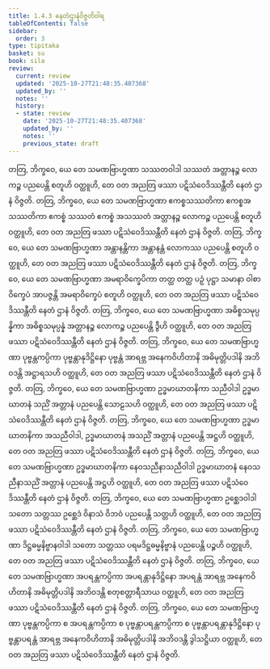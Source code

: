 ```yaml
---
title: 1.4.3 နေတံဌာနံဝိဇ္ဇတိဝါရ
tableOfContents: false
sidebar:
  order: 3
type: tipitaka
basket: su
book: sila
review:
  current: review
  updated: '2025-10-27T21:48:35.407368'
  updated_by: ''
  notes: ''
  history:
  - state: review
    date: '2025-10-27T21:48:35.407368'
    updated_by: ''
    notes: ''
    previous_state: draft
---
```



<ReviewStatus review={frontmatter.review} showDetails={true} />

<HypothesisAnnotation frontmatter={frontmatter} />

<DynamicBreadcrumb />

<Division number="131" book="sila" e="ch" v="6" p="39">

<Paragraph number="204" book="sila">
တတြ, ဘိက္ခဝေ, ယေ တေ သမဏဗြာဟ္မဏာ သဿတဝါဒါ သဿတံ အတ္တာနဉ္စ လောကဉ္စ ပညပေန္တိ စတူဟိ ဝတ္ထူဟိ, တေ ဝတ အညတြ ဖဿာ ပဋိသံဝေဒိဿန္တီတိ နေတံ ဌာနံ ဝိဇ္ဇတိ.
</Paragraph>

</Division>
<Division number="132" book="sila" e="ch" v="6" p="39">

<Paragraph number="205" book="sila">
တတြ, ဘိက္ခဝေ, ယေ တေ သမဏဗြာဟ္မဏာ ဧကစ္စသဿတိကာ ဧကစ္စအသဿတိကာ ဧကစ္စံ သဿတံ ဧကစ္စံ အသဿတံ အတ္တာနဉ္စ လောကဉ္စ ပညပေန္တိ စတူဟိ ဝတ္ထူဟိ, တေ ဝတ အညတြ ဖဿာ ပဋိသံဝေဒိဿန္တီတိ နေတံ ဌာနံ ဝိဇ္ဇတိ.
</Paragraph>

</Division>
<Division number="133" book="sila" e="ch" v="6" p="40">

<Paragraph number="206" book="sila">
တတြ, ဘိက္ခဝေ, ယေ တေ သမဏဗြာဟ္မဏာ အန္တာနန္တိကာ အန္တာနန္တံ လောကဿ ပညပေန္တိ စတူဟိ ဝတ္ထူဟိ, တေ ဝတ အညတြ ဖဿာ ပဋိသံဝေဒိဿန္တီတိ နေတံ ဌာနံ ဝိဇ္ဇတိ.
</Paragraph>

</Division>
<Division number="134" book="sila" e="ch" v="6" p="40">

<Paragraph number="207" book="sila">
တတြ, ဘိက္ခဝေ, ယေ တေ သမဏဗြာဟ္မဏာ အမရာဝိက္ခေပိကာ တတ္ထ တတ္ထ ပဉှံ ပုဋ္ဌာ သမာနာ ဝါစာဝိက္ခေပံ အာပဇ္ဇန္တိ အမရာဝိက္ခေပံ စတူဟိ ဝတ္ထူဟိ, တေ ဝတ အညတြ ဖဿာ ပဋိသံဝေဒိဿန္တီတိ နေတံ ဌာနံ ဝိဇ္ဇတိ.
</Paragraph>

</Division>
<Division number="135" book="sila" e="ch" v="6" p="40">

<Paragraph number="208" book="sila">
တတြ, ဘိက္ခဝေ, ယေ တေ သမဏဗြာဟ္မဏာ အဓိစ္စသမုပ္ပန္နိကာ အဓိစ္စသမုပ္ပန္နံ အတ္တာနဉ္စ လောကဉ္စ ပညပေန္တိ ဒွီဟိ ဝတ္ထူဟိ, တေ ဝတ အညတြ ဖဿာ ပဋိသံဝေဒိဿန္တီတိ နေတံ ဌာနံ ဝိဇ္ဇတိ.
</Paragraph>

</Division>
<Division number="136" book="sila" e="ch" v="6" p="40">

<Paragraph number="209" book="sila">
တတြ, ဘိက္ခဝေ, ယေ တေ သမဏဗြာဟ္မဏာ ပုဗ္ဗန္တကပ္ပိကာ ပုဗ္ဗန္တာနုဒိဋ္ဌိနော ပုဗ္ဗန္တံ အာရဗ္ဘ အနေကဝိဟိတာနိ အဓိမုတ္တိပဒါနိ အဘိဝဒန္တိ အဋ္ဌာရသဟိ ဝတ္ထူဟိ, တေ ဝတ အညတြ ဖဿာ ပဋိသံဝေဒိဿန္တီတိ နေတံ ဌာနံ ဝိဇ္ဇတိ.
</Paragraph>

</Division>
<Division number="137" book="sila" e="ch" v="6" p="40">

<Paragraph number="210" book="sila">
တတြ, ဘိက္ခဝေ, ယေ တေ သမဏဗြာဟ္မဏာ ဥဒ္ဓမာဃာတနိကာ သညီဝါဒါ ဥဒ္ဓမာဃာတနံ သညိံ အတ္တာနံ ပညပေန္တိ သောဠသဟိ ဝတ္ထူဟိ, တေ ဝတ အညတြ ဖဿာ ပဋိသံဝေဒိဿန္တီတိ နေတံ ဌာနံ ဝိဇ္ဇတိ.
</Paragraph>

</Division>
<Division number="138" book="sila" e="ch" v="6" p="40">

<Paragraph number="211" book="sila">
တတြ, ဘိက္ခဝေ, ယေ တေ သမဏဗြာဟ္မဏာ ဥဒ္ဓမာဃာတနိကာ အသညီဝါဒါ, ဥဒ္ဓမာဃာတနံ အသညိံ အတ္တာနံ ပညပေန္တိ အဋ္ဌဟိ ဝတ္ထူဟိ, တေ ဝတ အညတြ ဖဿာ ပဋိသံဝေဒိဿန္တီတိ နေတံ ဌာနံ ဝိဇ္ဇတိ.
</Paragraph>

</Division>
<Division number="139" book="sila" e="ch" v="6" p="40">

<Paragraph number="212" book="sila">
တတြ, ဘိက္ခဝေ, ယေ တေ သမဏဗြာဟ္မဏာ ဥဒ္ဓမာဃာတနိကာ နေဝသညီနာသညီဝါဒါ ဥဒ္ဓမာဃာတနံ နေဝသညီနာသညိံ အတ္တာနံ ပညပေန္တိ အဋ္ဌဟိ ဝတ္ထူဟိ, တေ ဝတ အညတြ ဖဿာ ပဋိသံဝေဒိဿန္တီတိ နေတံ ဌာနံ ဝိဇ္ဇတိ.
</Paragraph>

</Division>
<Division number="140" book="sila" e="ch" v="6" p="40">

<Paragraph number="213" book="sila">
တတြ, ဘိက္ခဝေ, ယေ တေ သမဏဗြာဟ္မဏာ ဥစ္ဆေဒဝါဒါ သတော သတ္တဿ ဥစ္ဆေဒံ ဝိနာသံ ဝိဘဝံ ပညပေန္တိ သတ္တဟိ ဝတ္ထူဟိ, တေ ဝတ အညတြ ဖဿာ ပဋိသံဝေဒိဿန္တီတိ နေတံ ဌာနံ ဝိဇ္ဇတိ.
</Paragraph>

</Division>
<Division number="141" book="sila" e="ch" v="6" p="41">

<Paragraph number="214" book="sila">
တတြ, ဘိက္ခဝေ, ယေ တေ သမဏဗြာဟ္မဏာ ဒိဋ္ဌဓမ္မနိဗ္ဗာနဝါဒါ သတော သတ္တဿ ပရမဒိဋ္ဌဓမ္မနိဗ္ဗာနံ ပညပေန္တိ ပဉ္စဟိ ဝတ္ထူဟိ, တေ ဝတ အညတြ ဖဿာ ပဋိသံဝေဒိဿန္တီတိ နေတံ ဌာနံ ဝိဇ္ဇတိ.
</Paragraph>

</Division>
<Division number="142" book="sila" e="ch" v="6" p="41">

<Paragraph number="215" book="sila">
တတြ, ဘိက္ခဝေ, ယေ တေ သမဏဗြာဟ္မဏာ အပရန္တကပ္ပိကာ အပရန္တာနုဒိဋ္ဌိနော အပရန္တံ အာရဗ္ဘ အနေကဝိဟိတာနိ အဓိမုတ္တိပဒါနိ အဘိဝဒန္တိ စတုစတ္တာရီသာယ ဝတ္ထူဟိ, တေ ဝတ အညတြ ဖဿာ ပဋိသံဝေဒိဿန္တီတိ နေတံ ဌာနံ ဝိဇ္ဇတိ.
</Paragraph>

</Division>
<Division number="143" book="sila" e="ch" v="6" p="41">

<Paragraph number="216" book="sila">
တတြ, ဘိက္ခဝေ, ယေ တေ သမဏဗြာဟ္မဏာ ပုဗ္ဗန္တကပ္ပိကာ စ အပရန္တကပ္ပိကာ စ ပုဗ္ဗန္တာပရန္တကပ္ပိကာ စ ပုဗ္ဗန္တာပရန္တာနုဒိဋ္ဌိနော ပုဗ္ဗန္တာပရန္တံ အာရဗ္ဘ အနေကဝိဟိတာနိ အဓိမုတ္တိပဒါနိ အဘိဝဒန္တိ ဒွါသဋ္ဌိယာ ဝတ္ထူဟိ, တေ ဝတ အညတြ ဖဿာ ပဋိသံဝေဒိဿန္တီတိ နေတံ ဌာနံ ဝိဇ္ဇတိ.
</Paragraph>
</Division>
